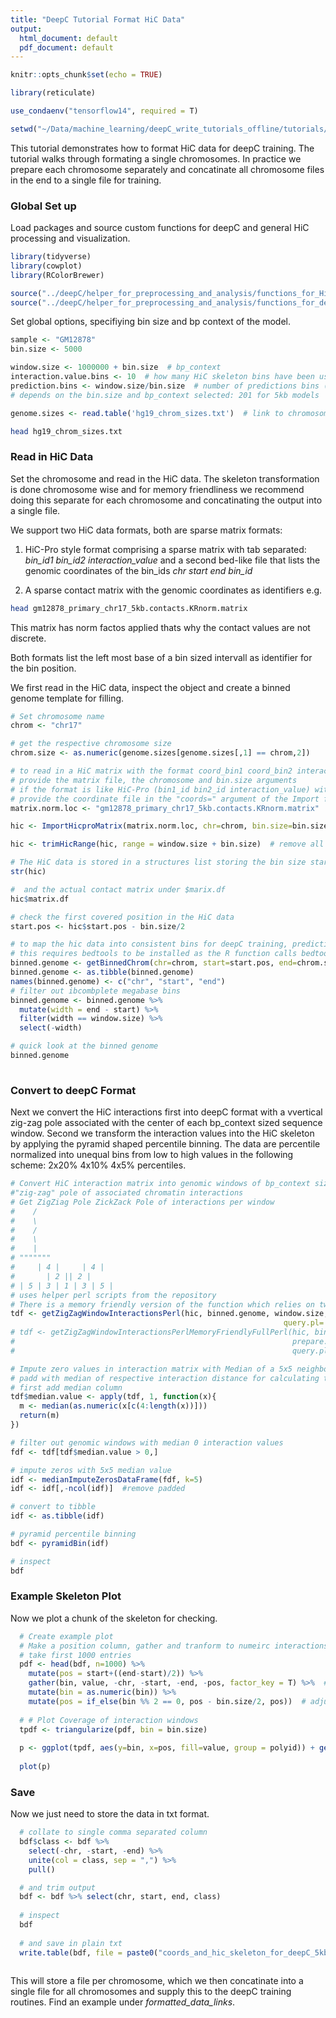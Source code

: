 ```yaml
---
title: "DeepC Tutorial Format HiC Data"
output:
  html_document: default
  pdf_document: default
---
```


```r
knitr::opts_chunk$set(echo = TRUE)

library(reticulate)

use_condaenv("tensorflow14", required = T)

```


```r

setwd("~/Data/machine_learning/deepC_write_tutorials_offline/tutorials/")

```

This tutorial demonstrates how to format HiC data for deepC training. The tutorial walks through formating a single chromosomes. In practice we prepare each chromosome separately and concatinate all chromosome files in the end to a single file for training.


### Global Set up

Load packages and source custom functions for deepC and general HiC processing and visualization.

```r
library(tidyverse)
library(cowplot)
library(RColorBrewer)

source("../deepC/helper_for_preprocessing_and_analysis/functions_for_HiC.R")
source("../deepC/helper_for_preprocessing_and_analysis/functions_for_deepC.R")

```

Set global options, specifiying bin size and bp context of the model. 

```r
sample <- "GM12878"
bin.size <- 5000

window.size <- 1000000 + bin.size  # bp_context
interaction.value.bins <- 10  # how many HiC skeleton bins have been used (10 for all published models)
prediction.bins <- window.size/bin.size  # number of predictions bins (also called number of classes later). Refers to number of bins in the vertial interaction pole
# depends on the bin.size and bp_context selected: 201 for 5kb models | 101 for 10k b models 

genome.sizes <- read.table('hg19_chrom_sizes.txt')  # link to chromosome sizes file (ucsc style)

```

```bash
head hg19_chrom_sizes.txt
```


### Read in HiC Data

Set the chromosome and read in the HiC data. The skeleton transformation is done chromosome wise and for memory friendliness we recommend doing this separate for each chromosome and concatinating the output into a single file.

We support two HiC data formats, both are sparse matrix formats: 

1) HiC-Pro style format comprising a sparse matrix with tab separated: *bin_id1 bin_id2 interaction_value* and a second bed-like file that lists the genomic coordinates of the bin_ids *chr start end bin_id*

2) A sparse contact matrix with the genomic coordinates as identifiers e.g.

```bash
head gm12878_primary_chr17_5kb.contacts.KRnorm.matrix
```
This matrix has norm factos applied thats why the contact values are not discrete.

Both formats list the left most base of a bin sized intervall as identifier for the bin position.

We first read in the HiC data, inspect the object and create a binned genome template for filling.

```r

# Set chromosome name
chrom <- "chr17"

# get the respective chromosome size 
chrom.size <- as.numeric(genome.sizes[genome.sizes[,1] == chrom,2])

# to read in a HiC matrix with the format coord_bin1 coord_bin2 interaction_value (e.g. as Rao et al. downloads) 
# provide the matrix file, the chromosome and bin.size arguments
# if the format is like HiC-Pro (bin1_id bin2_id interaction_value) with a separate bed-like coordinate file
# provide the coordinate file in the "coords=" argument of the Import function
matrix.norm.loc <- "gm12878_primary_chr17_5kb.contacts.KRnorm.matrix"

hic <- ImportHicproMatrix(matrix.norm.loc, chr=chrom, bin.size=bin.size)

hic <- trimHicRange(hic, range = window.size + bin.size)  # remove all interactions that are more then bp_context apart

# The HiC data is stored in a structures list storing the bin size start position and stat id as well as the coordinates with bin associations
str(hic)

#  and the actual contact matrix under $marix.df
hic$matrix.df

# check the first covered position in the HiC data
start.pos <- hic$start.pos - bin.size/2

# to map the hic data into consistent bins for deepC training, prediction and plotting we create get a binned genome template
# this requires bedtools to be installed as the R function calls bedtools in the background in bash
binned.genome <- getBinnedChrom(chr=chrom, start=start.pos, end=chrom.size, window=window.size, step=bin.size)
binned.genome <- as.tibble(binned.genome)
names(binned.genome) <- c("chr", "start", "end")
# filter out ibcombplete megabase bins
binned.genome <- binned.genome %>%
  mutate(width = end - start) %>%
  filter(width == window.size) %>%
  select(-width)

# quick look at the binned genome
binned.genome
  
```

### Convert to deepC Format

Next we convert the HiC interactions first into deepC format with a vvertical zig-zag pole associated with the center of each bp_context sized sequence window.
Second we transform the interaction values into the HiC skeleton by applying the pyramid shaped percentile binning. The data are percentile normalized into unequal bins from low to high values in the following scheme: 2x20% 4x10% 4x5% percentiles.

```r
# Convert HiC interaction matrix into genomic windows of bp_context size with the vertical 
#"zig-zag" pole of associated chromatin interactions
# Get ZigZiag Pole ZickZack Pole of interactions per window
#    /
#    \ 
#    /
#    \ 
#    |
# """""""
#     | 4 |     | 4 |
#       | 2 || 2 |
# | 5 | 3 | 1 | 3 | 5 | 
# uses helper perl scripts from the repository
# There is a memory friendly version of the function which relies on two perl helper scripts but takes a tad longer
tdf <- getZigZagWindowInteractionsPerl(hic, binned.genome, window.size, bin.size, 
                                                             query.pl= "../deepC/helper_for_preprocessing_and_analysis/match_query_table.pl")
# tdf <- getZigZagWindowInteractionsPerlMemoryFriendlyFullPerl(hic, binned.genome, window.size, bin.size, 
#                                                              prepare.pl = "../deepC/current_version/......prepare_query_table.pl", #todo
#                                                              query.pl= "../deepC/helper_for_preprocessing_and_analysis/match_query_table.pl")

# Impute zero values in interaction matrix with Median of a 5x5 neighborhood
# padd with median of respective interaction distance for calculating the median on edge cases
# first add median column
tdf$median.value <- apply(tdf, 1, function(x){
  m <- median(as.numeric(x[c(4:length(x))]))
  return(m)
})

# filter out genomic windows with median 0 interaction values
fdf <- tdf[tdf$median.value > 0,]

# impute zeros with 5x5 median value
idf <- medianImputeZerosDataFrame(fdf, k=5)
idf <- idf[,-ncol(idf)]  #remove padded

# convert to tibble
idf <- as.tibble(idf)

# pyramid percentile binning
bdf <- pyramidBin(idf)

# inspect 
bdf

```

### Example Skeleton Plot

Now we plot a chunk of the skeleton for checking.

```r
  # Create example plot
  # Make a position column, gather and tranform to numeirc interactions bins
  # take first 1000 entries
  pdf <- head(bdf, n=1000) %>%
    mutate(pos = start+((end-start)/2)) %>%
    gather(bin, value, -chr, -start, -end, -pos, factor_key = T) %>%  # gather
    mutate(bin = as.numeric(bin)) %>%
    mutate(pos = if_else(bin %% 2 == 0, pos - bin.size/2, pos))  # adjust positions for zig-zag layout
  
  # # Plot Coverage of interaction windows
  tpdf <- triangularize(pdf, bin = bin.size)
  
  p <- ggplot(tpdf, aes(y=bin, x=pos, fill=value, group = polyid)) + geom_polygon() + scale_fill_gradientn(colours = brewer.pal(9, 'YlOrRd'))
  
  plot(p)
```

### Save

Now we just need to store the data in txt format. 

```r
  # collate to single comma separated column
  bdf$class <- bdf %>%
    select(-chr, -start, -end) %>%
    unite(col = class, sep = ",") %>%
    pull()

  # and trim output
  bdf <- bdf %>% select(chr, start, end, class)
  
  # inspect
  bdf
  
  # and save in plain txt
  write.table(bdf, file = paste0("coords_and_hic_skeleton_for_deepC_5kb_", chrom,".bed"), col.names = F, row.names = F, quote = F, sep = "\t")
  
```


This will store a file per chromosome, which we then concatinate into a single file for all chromosomes and supply this to the deepC training routines. Find an example under *formatted_data_links*.



